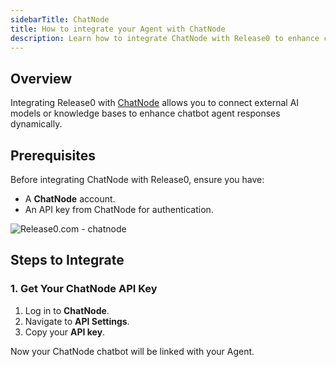 ```yaml
---
sidebarTitle: ChatNode
title: How to integrate your Agent with ChatNode
description: Learn how to integrate ChatNode with Release0 to enhance chatbot responses using external AI models or knowledge bases.
---
```


## Overview
Integrating Release0 with [ChatNode](https://www.chatnode.ai/)  allows you to connect external AI models or knowledge bases to enhance chatbot agent responses dynamically.


## Prerequisites
Before integrating ChatNode with Release0, ensure you have:

- A **ChatNode** account.
- An API key from ChatNode for authentication.

<Frame style={{ maxWidth: '400px' }}>
  <img src="/images/blocks/integrations/chatnode.png" alt="Release0.com - chatnode" />
</Frame>

## Steps to Integrate

### 1. Get Your ChatNode API Key
1. Log in to **ChatNode**.
2. Navigate to **API Settings**.
3. Copy your **API key**.

Now your ChatNode chatbot will be linked with your Agent.